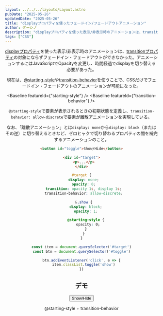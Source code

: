 ```yaml
---
layout: ../../../layouts/Layout.astro
pubDate: "2025-05-26"
updatedDate: "2025-05-26"
title: "displayプロパティを使ったフェードイン/フェードアウトアニメーション"
author: ダーシノ
description: "displayプロパティを使った表示/非表示時のアニメーションは、transitionプロパティの対象にならずフェードイン・フェードアウトができなかった。アニメーションするにはJavaScriptでOpacityを変更し、時間経過でdisplayを切り替える必要があった。現在は、@starting-styleやtransition-behaviorを使うことで、CSSだけでフェードイン・フェードアウトのアニメーションが可能になった。"
tags: ["CSS"]
---
```



<Header {...frontmatter} />

[displayプロパティ](https://developer.mozilla.org/en-US/docs/Web/CSS/display)を使った表示/非表示時のアニメーションは、[transitionプロパティ](https://developer.mozilla.org/en-US/docs/Web/CSS/transition)の対象にならずフェードイン・フェードアウトができなかった。アニメーションするにはJavaScriptでOpacityを変更し、時間経過でdisplayを切り替える必要があった。

現在は、[@starting-style](https://developer.mozilla.org/en-US/docs/Web/CSS/@starting-style)や[transition-behavior](https://developer.mozilla.org/en-US/docs/Web/CSS/transition-behavior)を使うことで、CSSだけでフェードイン・フェードアウトのアニメーションが可能になった。

<Baseline featureId={"starting-style"} />
<Baseline featureId={"transition-behavior"} />

`@starting-style`で要素が表示されるときの初期状態を定義し、`transition-behavior: allow-discrete`で要素が離散アニメーションを実現している。

なお、「離散アニメーション」とは`display: none`から`display: block`（またはその逆）に切り替えるときなど、ゼロヒャクで切り替わるプロパティの間を補完するアニメーションのこと。

```html
<button id="toggle">Show/Hide</button>

<div id="target">
  <p>...</p>
</div>
```

```css
#target {
  display: none;
  opacity: 0;
  transition: opacity 1s, display 1s;
  transition-behavior: allow-discrete;

  &.show {
    display: block;
    opacity: 1;

    @starting-style {
      opacity: 0;
    }
  }
}
```

```js
const item = document.querySelector('#target')
const btn = document.querySelector('#toggle')

btn.addEventListener('click', e => {
  item.classList.toggle('show')
})
```

## デモ

<section id="demo">
  <button id="toggle">Show/Hide</button>
  <div id="target">
    <p>@starting-style + transition-behavior</p>
  </div>
</section>

<style>{`
#demo {
  #target {
    display: none;
    opacity: 0;
    transition: opacity 1s, display 1s;
    transition-behavior: allow-discrete;

    padding: 1em;
    background-color: #ffb3b3;
    border: 4px solid;
    text-align: center;

    &.show {
      display: block;
      opacity: 1;

      @starting-style {
        opacity: 0;
      }
    }
  }
}
`}</style>

<script>{`
const demo = document.querySelector('#demo')

const item = demo.querySelector('#target')
const btn = demo.querySelector('#toggle')

btn.addEventListener('click', e => {
  item.classList.toggle('show')
})
`}</script>
